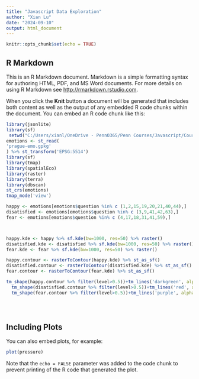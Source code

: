 ```yaml
---
title: "Javascript Data Exploration"
author: "Xian Lu"
date: "2024-09-10"
output: html_document
---
```


```r
knitr::opts_chunk$set(echo = TRUE)
```

## R Markdown

This is an R Markdown document. Markdown is a simple formatting syntax for authoring HTML, PDF, and MS Word documents. For more details on using R Markdown see <http://rmarkdown.rstudio.com>.

When you click the **Knit** button a document will be generated that includes both content as well as the output of any embedded R code chunks within the document. You can embed an R code chunk like this:

```r
library(jsonlite)
library(sf)
 setwd("C:/Users/xianl/OneDrive - PennO365/Penn Courses/Javascript/Course Materials/story-map-project/Vibes Story Map/data-main")
emotions <- st_read(
'prague-emo.gpkg'
) %>% st_transform('EPSG:5514')
library(sf)
library(tmap)
library(spatialEco)
library(raster)
library(terra)
library(dbscan)
st_crs(emotions)
tmap_mode('view')

happy <- emotions[emotions$question %in% c (1,2,15,19,20,21,40,44),]
disatisfied <- emotions[emotions$question %in% c (3,9,41,42,63),]
fear <- emotions[emotions$question %in% c (4,17,18,31,41,59),]



happy.kde <- happy %>% sf.kde(bw=1000, res=50) %>% raster()
disatisfied.kde <- disatisfied %>% sf.kde(bw=1000, res=50) %>% raster()
fear.kde <- fear %>% sf.kde(bw=1000, res=50) %>% raster()

happy.contour <- rasterToContour(happy.kde) %>% st_as_sf()
disatisfied.contour <- rasterToContour(disatisfied.kde) %>% st_as_sf()
fear.contour <- rasterToContour(fear.kde) %>% st_as_sf()

tm_shape(happy.contour %>% filter(level>0.5))+tm_lines('darkgreen', alpha=0.5)+
  tm_shape(disatisfied.contour %>% filter(level>0.5))+tm_lines('red', alpha=0.5)+
  tm_shape(fear.contour %>% filter(level>0.5))+tm_lines('purple', alpha=0.5)
  




```

## Including Plots

You can also embed plots, for example:

```r
plot(pressure)
```

Note that the `echo = FALSE` parameter was added to the code chunk to prevent printing of the R code that generated the plot.
